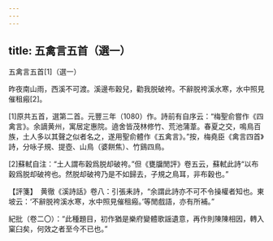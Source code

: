 ```yaml
---
---
---
```

title: 五禽言五首（選一）
---



五禽言五首[1]（選一）



昨夜南山雨，西溪不可渡。溪邊布穀兒，勸我脱破袴。不辭脱袴溪水寒，水中照見催租瘢[2]。

[1]原共五首，選第二首。元豐三年（1080）作。詩前有自序云：“梅聖俞嘗作《四禽言》。余謫黄州，寓居定惠院。遶舍皆茂林修竹、荒池蒲葦。春夏之交，鳴鳥百族，土人多以其聲之似者名之，遂用聖俞體作《五禽言》。”按，梅堯臣《禽言四首》詩，分咏子規、提壺、山鳥（婆餅焦）、竹鷄四鳥。

[2]蘇軾自注：“土人謂布穀爲脱却破袴。”但《甕牖閒評》卷五云，蘇軾此詩“以布穀爲脱却破袴也。然脱却破袴乃是不如歸去，子規之鳥耳，非布穀也。”

【評箋】　黄徹《溪詩話》卷八：引張耒詩，“余謂此詩亦不可不令操權者知也。東坡云：‘不辭脱袴溪水寒，水中照見催租瘢。’等閒戲語，亦有所補。”

紀批（卷二〇）：“此種題目，初作猶是樂府變體歌謡遺意，再作則陳陳相因，轉入窠臼矣，何效之者至今不已也。”